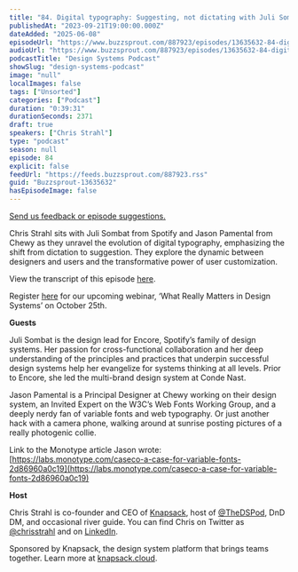 ```yaml
---
title: "84. Digital typography: Suggesting, not dictating with Juli Sombat at Spotify and Jason Pamental at Chewy"
publishedAt: "2023-09-21T19:00:00.000Z"
dateAdded: "2025-06-08"
episodeUrl: "https://www.buzzsprout.com/887923/episodes/13635632-84-digital-typography-suggesting-not-dictating-with-juli-sombat-at-spotify-and-jason-pamental-at-chewy.mp3"
audioUrl: "https://www.buzzsprout.com/887923/episodes/13635632-84-digital-typography-suggesting-not-dictating-with-juli-sombat-at-spotify-and-jason-pamental-at-chewy.mp3"
podcastTitle: "Design Systems Podcast"
showSlug: "design-systems-podcast"
image: "null"
localImages: false
tags: ["Unsorted"]
categories: ["Podcast"]
duration: "0:39:31"
durationSeconds: 2371
draft: true
speakers: ["Chris Strahl"]
type: "podcast"
season: null
episode: 84
explicit: false
feedUrl: "https://feeds.buzzsprout.com/887923.rss"
guid: "Buzzsprout-13635632"
hasEpisodeImage: false
---
```

[Send us feedback or episode suggestions.](https://www.buzzsprout.com/twilio/text_messages/887923/open_sms)

Chris Strahl sits with Juli Sombat from Spotify and Jason Pamental from Chewy as they unravel the evolution of digital typography, emphasizing the shift from dictation to suggestion. They explore the dynamic between designers and users and the transformative power of user customization.  

View the transcript of this episode [here](https://docs.google.com/document/d/1qeYJxtVRgvhjT-m8VJ7iWKzutcTElJef/edit).

Register [here](https://knapsack-cloud.zoom.us/webinar/register/WN_laqrUBmyRmSqxihk3MylOw#/registration) for our upcoming webinar, ‘What Really Matters in Design Systems’ on October 25th.

**Guests**

Juli Sombat is the design lead for Encore, Spotify’s family of design systems. Her passion for cross-functional collaboration and her deep understanding of the principles and practices that underpin successful design systems help her evangelize for systems thinking at all levels. Prior to Encore, she led the multi-brand design system at Conde Nast.

Jason Pamental is a Principal Designer at Chewy working on their design system, an Invited Expert on the W3C’s Web Fonts Working Group, and a deeply nerdy fan of variable fonts and web typography. Or just another hack with a camera phone, walking around at sunrise posting pictures of a really photogenic collie.

Link to the Monotype article Jason wrote: [https://labs.monotype.com/caseco-a-case-for-variable-fonts-2d86960a0c19](https://labs.monotype.com/caseco-a-case-for-variable-fonts-2d86960a0c19)

**Host**

Chris Strahl is co-founder and CEO of [Knapsack](https://www.knapsack.cloud/), host of [@TheDSPod](https://twitter.com/thedspod), DnD DM, and occasional river guide. You can find Chris on Twitter as [@chrisstrahl](https://twitter.com/chrisstrahl) and on [LinkedIn](https://www.linkedin.com/in/chrisstrahl/).  

Sponsored by Knapsack, the design system platform that brings teams together. Learn more at [knapsack.cloud](https://www.knapsack.cloud/?utm_source=podcast).
